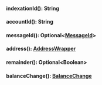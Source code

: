 
#### indexationId(): String




#### accountId(): String




#### messageId(): Optional&lt;[MessageId](org/iota/wallet/MessageId.java)&gt;




#### address(): [AddressWrapper](#addresswrapper)




#### remainder(): Optional&lt;Boolean&gt;




#### balanceChange(): [BalanceChange](#balancechange)



